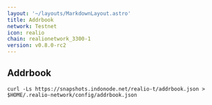 ```yaml
---
layout: '~/layouts/MarkdownLayout.astro'
title: Addrbook
network: Testnet
icon: realio
chain: realionetwork_3300-1
version: v0.8.0-rc2
---
```

## Addrbook

```
curl -Ls https://snapshots.indonode.net/realio-t/addrbook.json > $HOME/.realio-network/config/addrbook.json
```